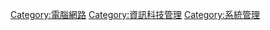 {{Commonscat|Computer networks}}

[[Category:電腦網路|Category:電腦網路]]
[[Category:資訊科技管理|Category:資訊科技管理]]
[[Category:系統管理|Category:系統管理]]